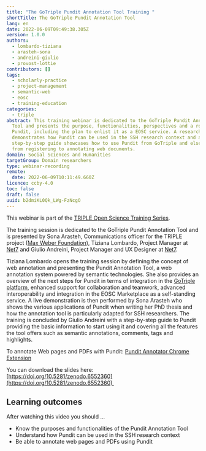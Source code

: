 ```yaml
---
title: "The GoTriple Pundit Annotation Tool Training "
shortTitle: The GoTriple Pundit Annotation Tool
lang: en
date: 2022-06-09T09:49:38.305Z
version: 1.0.0
authors:
  - lombardo-tiziana
  - arasteh-sona
  - andreini-giulio
  - provost-lottie
contributors: []
tags:
  - scholarly-practice
  - project-management
  - semantic-web
  - eosc
  - training-education
categories:
  - triple
abstract: This training webinar is dedicated to the GoTriple Pundit Annotation
  Tool and presents the purpose, functionalities, perspectives and a roadmap of
  Pundit, including the plan to enlist it as a EOSC service. A researcher
  demonstrates how Pundit can be used in the SSH research context and a
  step-by-step guide showcases how to use Pundit from GoTriple and elsewhere,
  from registering to annotating web documents.
domain: Social Sciences and Humanities
targetGroup: Domain researchers
type: webinar-recording
remote:
  date: 2022-06-09T10:11:49.660Z
licence: ccby-4.0
toc: false
draft: false
uuid: b2dmiKL0Qk_LWg-FzNcgO
---
```

This webinar is part of the [TRIPLE Open Science Training Series](https://project.gotriple.eu/training/).

The training session is dedicated to the GoTriple Pundit Annotation Tool and is presented by Sona Arasteh, Communications officer for the TRIPLE project ([Max Weber Foundation](https://www.maxweberstiftung.de/startseite.html)), Tiziana Lombardo, Project Manager at [Net7](https://www.netseven.it/chi-siamo/) and Giulio Andreini, Project Manager and UX Designer at [Net7](https://www.netseven.it/chi-siamo/).

Tiziana Lombardo opens the training session by defining the concept of web annotation and presenting the Pundit Annotation Tool, a web annotation system powered by semantic technologies. She also provides an overview of the next steps for Pundit in terms of integration in the [GoTriple platform](https://www.gotriple.eu/), enhanced support for collaboration and teamwork, advanced interoperability and integration in the EOSC Marketplace as a self-standing service. A live demonstration is then performed by Sona Arasteh who shows the various applications of Pundit when writing her PhD thesis and how the annotation tool is particularly adapted for SSH researchers. The training is concluded by Giulio Andreini with a step-by-step guide to Pundit providing the basic information to start using it and covering all the features the tool offers such as semantic annotations, comments, tags and highlights. 

To annotate Web pages and PDFs with Pundit: [Pundit Annotator Chrome Extension](https://chrome.google.com/webstore/detail/pundit-annotator/eilojhemeemnpfmailfeiggpgilblaco)

You can download the slides here: [https://doi.org/10.5281/zenodo.6552360](https://doi.org/10.5281/zenodo.6552360) 

## Learning outcomes

After watching this video you should ...

- Know the purposes and functionalities of the Pundit Annotation Tool
- Understand how Pundit can be used in the SSH research context
- Be able to annotate web pages and PDFs using Pundit

<VideoCard provider="youtube" id="DmKT4wktPG4" title="The GoTriple Pundit Annotation Tool" subtitle="Click here to view" image="images/capture-d’écran-2022-06-09-à-12.11.15.png" />
